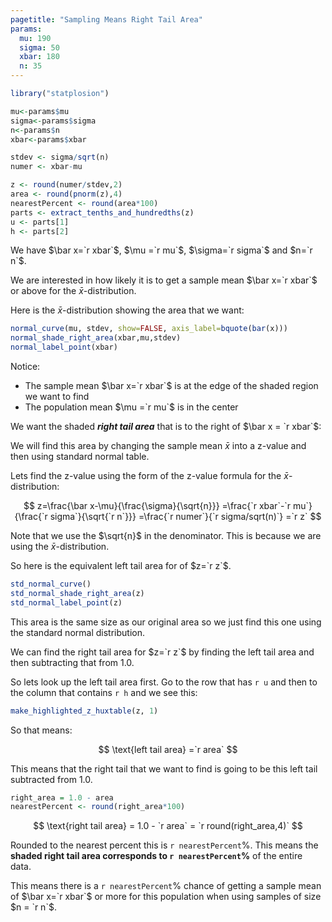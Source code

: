 ```yaml
---
pagetitle: "Sampling Means Right Tail Area"
params:
  mu: 190 
  sigma: 50 
  xbar: 180 
  n: 35 
---
```


```r
library("statplosion")
```

```r
mu<-params$mu
sigma<-params$sigma
n<-params$n 
xbar<-params$xbar

stdev <- sigma/sqrt(n)
numer <- xbar-mu

z <- round(numer/stdev,2)
area <- round(pnorm(z),4)
nearestPercent <- round(area*100)
parts <- extract_tenths_and_hundredths(z)
u <- parts[1]
h <- parts[2]
```

We have $\bar x=`r xbar`$, $\mu =`r mu`$, $\sigma=`r sigma`$ and $n=`r n`$.

We are interested in how likely it is to get a sample mean $\bar x=`r xbar`$ or above for the $\bar x$-distribution.

Here is the $\bar x$-distribution showing the area that we want:    

```r
normal_curve(mu, stdev, show=FALSE, axis_label=bquote(bar(x)))
normal_shade_right_area(xbar,mu,stdev)
normal_label_point(xbar)
```

Notice:

- The sample mean $\bar x=`r xbar`$ is at the edge of the shaded region we want to find 
- The population mean $\mu =`r mu`$ is in the center

We want the shaded **_right tail area_** that is to the right of $\bar x = `r xbar`$:

We will find this area by changing the sample mean $\bar x$ into a z-value and then using standard normal table. 

Lets find the z-value using the form of the z-value formula for the $\bar x$-distribution: 

$$
z=\frac{\bar x-\mu}{\frac{\sigma}{\sqrt{n}}}
 =\frac{`r xbar`-`r mu`}{\frac{`r sigma`}{\sqrt{`r n`}}}
 =\frac{`r numer`}{`r sigma/sqrt(n)`}
 =`r z` 
$$

Note that we use the $\sqrt{n}$ in the denominator. This is because we are using the $\bar x$-distribution. 

So here is the equivalent left tail area for of $z=`r z`$. 

```r
std_normal_curve()
std_normal_shade_right_area(z)
std_normal_label_point(z)
```

This area is the same size as our original area so we just find this one using the standard normal distribution.

We can find the right tail area for $z=`r z`$ by finding the left tail area and then subtracting that from 1.0.   
    
So lets look up the left tail area first. Go to the row that has `r u` and then to the column that contains `r h` and we see this: 

```r
make_highlighted_z_huxtable(z, 1)
```

So that means:

$$
\text{left tail area} =`r area` 
$$

This means that the right tail that we want to find is going to be this left tail subtracted from 1.0. 

```r
right_area = 1.0 - area
nearestPercent <- round(right_area*100)
```

$$
\text{right tail area} = 1.0 - `r area` = `r round(right_area,4)` 
$$

Rounded to the nearest percent this is `r nearestPercent`%. This means the **shaded right tail area corresponds to `r nearestPercent`%** of the entire data. 

This means there is a `r nearestPercent`% chance of getting a sample mean of $\bar x=`r xbar`$ or more for this population when using samples of size $n = `r n`$.
